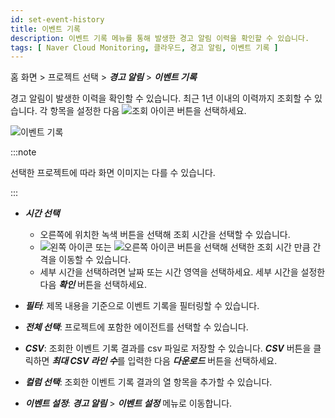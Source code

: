 ```yaml
---
id: set-event-history
title: 이벤트 기록
description: 이벤트 기록 메뉴를 통해 발생한 경고 알림 이력을 확인할 수 있습니다.
tags: [ Naver Cloud Monitoring, 클라우드, 경고 알림, 이벤트 기록 ]
---
```


홈 화면 > 프로젝트 선택 > ***경고 알림*** > ***이벤트 기록***

경고 알림이 발생한 이력을 확인할 수 있습니다. 최근 1년 이내의 이력까지 조회할 수 있습니다. 각 항목을 설정한 다음 ![조회 아이콘](/img/ico-btn-search.png) 버튼을 선택하세요.

![이벤트 기록](/img/event-history-aws.png)

:::note

선택한 프로젝트에 따라 화면 이미지는 다를 수 있습니다.

:::

* ***시간 선택***

  * 오른쪽에 위치한 녹색 버튼을 선택해 조회 시간을 선택할 수 있습니다.
  * ![왼쪽 아이콘](/img/left-arrow.svg) 또는 ![오른쪽 아이콘](/img/right-arrow.svg) 버튼을 선택해 선택한 조회 시간 만큼 간격을 이동할 수 있습니다.
  * 세부 시간을 선택하려면 날짜 또는 시간 영역을 선택하세요. 세부 시간을 설정한 다음 ***확인*** 버튼을 선택하세요.

* ***필터***: 제목 내용을 기준으로 이벤트 기록을 필터링할 수 있습니다.

* ***전체 선택***: 프로젝트에 포함한 에이전트를 선택할 수 있습니다.

* ***CSV***: 조회한 이벤트 기록 결과를 csv 파일로 저장할 수 있습니다. ***CSV*** 버튼을 클릭하면 ***최대 CSV 라인 수***를 입력한 다음 ***다운로드*** 버튼을 선택하세요.

* ***컬럼 선택***: 조회한 이벤트 기록 결과의 열 항목을 추가할 수 있습니다.

* ***이벤트 설정***: ***경고 알림*** > ***이벤트 설정*** 메뉴로 이동합니다.


<!-- ![이벤트 기록](https://img.whatap.io/media/images/application_event_list.png) -->
